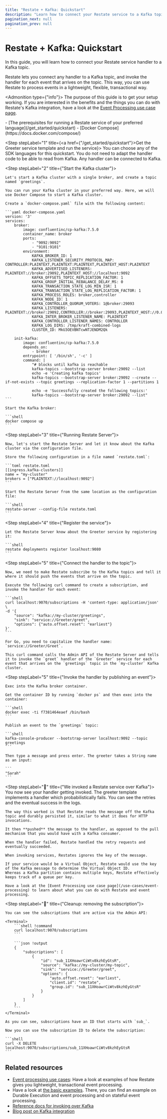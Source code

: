 ```yaml
---
title: "Restate + Kafka: Quickstart"
description: "Learn how to connect your Restate service to a Kafka topic."
pagination_next: null
pagination_prev: null
---
```



# Restate + Kafka: Quickstart

In this guide, you will learn how to connect your Restate service handler to a Kafka topic.


Restate lets you connect any handler to a Kafka topic, and invoke the handler for each event that arrives on the topic.
This way, you can use Restate to process events in a lightweight, flexible, transactional way.

<Admonition type={"info"}>
    The purpose of this guide is to get your setup working.
    If you are interested in the benefits and the things you can do with Restate's Kafka integration, have a look at the [Event Processing use case page](/use-cases/event-processing).
</Admonition>

<Admonition type="note" title="Prerequisites">
    - [The prerequisites for running a Restate service of your preferred language](/get_started/quickstart)
    - [Docker Compose](https://docs.docker.com/compose/)
</Admonition>

<Step stepLabel="1" title={<span><a href={"/get_started/quickstart"}>Get the Greeter service template and run the service</a></span>}>
    You can choose any of the SDK languages for this quickstart.
    You do not need to adapt the handler code to be able to read from Kafka.
    Any handler can be connected to Kafka.

</Step>

<Step stepLabel="2" title={"Start the Kafka cluster"}>

    Let's start a Kafka cluster with a single broker, and create a topic named `greetings`.

    You can run your Kafka cluster in your preferred way. Here, we will use Docker Compose to start a Kafka cluster.

    Create a `docker-compose.yaml` file with the following content:

    ```yaml docker-compose.yaml
    version: '3'
    services:
        broker:
            image: confluentinc/cp-kafka:7.5.0
            container_name: broker
            ports:
                - "9092:9092"
                - "9101:9101"
            environment:
                KAFKA_BROKER_ID: 1
                KAFKA_LISTENER_SECURITY_PROTOCOL_MAP: CONTROLLER:PLAINTEXT,PLAINTEXT:PLAINTEXT,PLAINTEXT_HOST:PLAINTEXT
                KAFKA_ADVERTISED_LISTENERS: PLAINTEXT://broker:29092,PLAINTEXT_HOST://localhost:9092
                KAFKA_OFFSETS_TOPIC_REPLICATION_FACTOR: 1
                KAFKA_GROUP_INITIAL_REBALANCE_DELAY_MS: 0
                KAFKA_TRANSACTION_STATE_LOG_MIN_ISR: 1
                KAFKA_TRANSACTION_STATE_LOG_REPLICATION_FACTOR: 1
                KAFKA_PROCESS_ROLES: broker,controller
                KAFKA_NODE_ID: 1
                KAFKA_CONTROLLER_QUORUM_VOTERS: 1@broker:29093
                KAFKA_LISTENERS: PLAINTEXT://broker:29092,CONTROLLER://broker:29093,PLAINTEXT_HOST://0.0.0.0:9092
                KAFKA_INTER_BROKER_LISTENER_NAME: PLAINTEXT
                KAFKA_CONTROLLER_LISTENER_NAMES: CONTROLLER
                KAFKA_LOG_DIRS: /tmp/kraft-combined-logs
                CLUSTER_ID: MkU3OEVBNTcwNTJENDM2Qk

        init-kafka:
            image: confluentinc/cp-kafka:7.5.0
            depends_on:
                - broker
            entrypoint: [ '/bin/sh', '-c' ]
            command: |
                "# blocks until kafka is reachable
                kafka-topics --bootstrap-server broker:29092 --list
                echo -e 'Creating kafka topics'
                kafka-topics --bootstrap-server broker:29092 --create --if-not-exists --topic greetings --replication-factor 1 --partitions 1

                echo -e 'Successfully created the following topics:'
                kafka-topics --bootstrap-server broker:29092 --list"
    ```

    Start the Kafka broker:

    ```shell
    docker compose up
    ```
</Step>

<Step stepLabel="3" title={"Running Restate Server"}>

    Now, let's start the Restate Server and let it know about the Kafka cluster via the configuration file.

    Store the following configuration in a file named `restate.toml`:

    ```toml restate.toml
    [[ingress.kafka-clusters]]
    name = "my-cluster"
    brokers = ["PLAINTEXT://localhost:9092"]
    ```

    Start the Restate Server from the same location as the configuration file:

    ```shell
    restate-server --config-file restate.toml
    ```
</Step>

<Step stepLabel="4" title={"Register the service"}>

    Let the Restate Server know about the Greeter service by registering it:

    ```shell
    restate deployments register localhost:9080
    ```
</Step>

<Step stepLabel="5" title={"Connect the handler to the topic"}>

    Now, we need to make Restate subscribe to the Kafka topics and tell it where it should push the events that arrive on the topic.

    Execute the following curl command to create a subscription, and invoke the handler for each event:

    ```shell
    curl localhost:9070/subscriptions -H 'content-type: application/json' \
    -d '{
        "source": "kafka://my-cluster/greetings",
        "sink": "service://Greeter/greet",
        "options": {"auto.offset.reset": "earliest"}
    }'
    ```

    For Go, you need to capitalize the handler name: `service://Greeter/Greet`.

    This curl command calls the Admin API of the Restate Server and tells it to invoke the `greet` handler of the `Greeter` service for each event that arrives on the `greetings` topic in the `my-cluster` Kafka cluster.
</Step>

<Step stepLabel="5" title={"Invoke the handler by publishing an event"}>

    Exec into the Kafka broker container.

    Get the container ID by running `docker ps` and then exec into the container:

    ```shell
    docker exec -ti f7381464eaef /bin/bash
    ```

    Publish an event to the `greetings` topic:

    ```shell
    kafka-console-producer --bootstrap-server localhost:9092 --topic greetings
    ```

    Then type a message and press enter. The greeter takes a String name as an input:

    ```
    "Sarah"
    ```


</Step>

<Step stepLabel="🥳" title={"We invoked a Restate service over Kafka"}>
    You now see your handler getting invoked. The greeter template implements a handler which probabilistically fails.
    You can see the retries and the eventual success in the logs.

    The way this worked is that Restate reads the message off the Kafka topic and durably persisted it, similar to what it does for HTTP invocations.

    It then **pushed** the message to the handler, as opposed to the pull mechanism that you would have with a Kafka consumer.

    When the handler failed, Restate handled the retry requests and eventually succeeded.

    When invoking services, Restates ignores the key of the message.

    If your service would be a Virtual Object, Restate would use the key of the Kafka message to determine the Virtual Object ID.
    Whereas a Kafka partition contains multiple keys, Restate effectively keeps track of a queue per key.

    Have a look at the [Event Processing use case page](/use-cases/event-processing) to learn about what you can do with Restate and event processing.

</Step>

<Step stepLabel="🏁" title={"Cleanup: removing the subscription"}>

    You can see the subscriptions that are active via the Admin API:

    <Terminal>
        ```shell !command
        curl localhost:9070/subscriptions
        ```

        ```json !output
        {
            "subscriptions": [
                {
                    "id": "sub_11XHoawrCiWtv8kzhEyGtsR",
                    "source": "kafka://my-cluster/my-topic",
                    "sink": "service://Greeter/greet",
                    "options": {
                        "auto.offset.reset": "earliest",
                        "client.id": "restate",
                        "group.id": "sub_11XHoawrCiWtv8kzhEyGtsR"
                    }
                }
            ]
        }
        ```
    </Terminal>

    As you can see, subscriptions have an ID that starts with `sub_`.

    Now you can use the subscription ID to delete the subscription:

    ```shell
    curl -X DELETE localhost:9070/subscriptions/sub_11XHoawrCiWtv8kzhEyGtsR
    ```
</Step>


## Related resources
- [Event processing use cases](/use-cases/event-processing): Have a look at examples of how Restate gives you lightweight, transactional event processing.
- Have a look at [the basic examples](https://github.com/restatedev/examples/tree/main/basics). There, you can find an example on Durable Execution and event processing and on stateful event processing.
- [Reference docs for invoking over Kafka](/invoke/kafka)
- [Blog post on Kafka integration](https://restate.dev/blog/restate--kafka-event-driven-apps-where-event-driven-is-an-implementation-detail/)